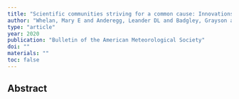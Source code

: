 ```yaml
---
title: "Scientific communities striving for a common cause: Innovations in carbon cycle science"
author: "Whelan, Mary E and Anderegg, Leander DL and Badgley, Grayson and Campbell, J Elliott and Commane, Roisin and Frankenberg, Christian and Hilton, Timothy W and Kuai, Le and Parazoo, Nicholas and Shiga, Yoichi and others"
type: "article"
year: 2020
publication: "Bulletin of the American Meteorological Society"
doi: ""
materials: ""
toc: false
---
```


## Abstract

